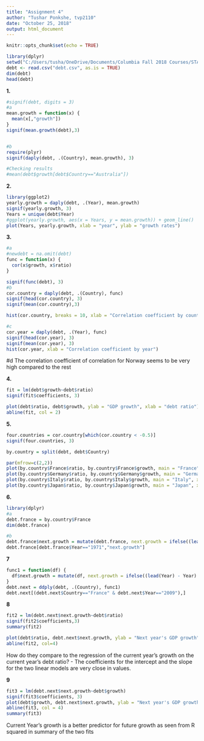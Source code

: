 ```yaml
---
title: "Assignment 4"
author: "Tushar Ponkshe, tvp2110"
date: "October 25, 2018"
output: html_document
---
```


```r
knitr::opts_chunk$set(echo = TRUE)
```


```r
library(dplyr)
setwd("C:/Users/tusha/OneDrive/Documents/Columbia Fall 2018 Courses/STAT COMP & INTRO TO DATA SCIENCE/Datasets")
debt <- read.csv("debt.csv", as.is = TRUE)
dim(debt)
head(debt)
```

**1.**
```r
#signif(debt, digits = 3)
#a
mean.growth = function(x) {
  mean(x[,"growth"])
}
signif(mean.growth(debt),3)


#b
require(plyr)
signif(daply(debt, .(Country), mean.growth), 3)

#Checking results
#mean(debt$growth[debt$Country=="Australia"])
```

**2.**
```r
library(ggplot2)
yearly.growth = daply(debt, .(Year), mean.growth)
signif(yearly.growth, 3)
Years = unique(debt$Year)
#ggplot(yearly.growth, aes(x = Years, y = mean.growth)) + geom_line()
plot(Years, yearly.growth, xlab = "year", ylab = "growth rates")
```

**3.**
```r
#a
#newdebt = na.omit(debt)
func = function(x) {
  cor(x$growth, x$ratio)
}

signif(func(debt), 3)
#b
cor.country = daply(debt, .(Country), func)
signif(head(cor.country), 3)
signif(mean(cor.country),3)

hist(cor.country, breaks = 10, xlab = "Correlation coefficient by country")

#c
cor.year = daply(debt, .(Year), func)
signif(head(cor.year), 3)
signif(mean(cor.year), 3)
hist(cor.year, xlab = "Correlation coefficient by year")
```

#d
The correlation coefficient of correlation for Norway seems to be very high compared to the rest  

**4.**
```r
fit = lm(debt$growth~debt$ratio)
signif(fit$coefficients, 3)

plot(debt$ratio, debt$growth, ylab = "GDP growth", xlab = "debt ratio")
abline(fit, col = 2)
```

**5.**
```r
four.countries = cor.country[which(cor.country < -0.5)]
signif(four.countries, 3)

by.country = split(debt, debt$Country)

par(mfrow=c(2,2))
plot(by.country$France$ratio, by.country$France$growth, main = "France", xlab = "debt ratio", ylab = "GDP growth")
plot(by.country$Germany$ratio, by.country$Germany$growth, main = "Germany", xlab = "debt ratio", ylab = "GDP growth")
plot(by.country$Italy$ratio, by.country$Italy$growth, main = "Italy", xlab = "debt ratio", ylab = "GDP growth")
plot(by.country$Japan$ratio, by.country$Japan$growth, main = "Japan", xlab = "debt ratio", ylab = "GDP growth")

```

**6.**
```r
library(dplyr)
#a
debt.france = by.country$France
dim(debt.france)

#b
debt.france$next.growth = mutate(debt.france, next.growth = ifelse((lead(Year) - Year) == 1, lead(growth), NA))
debt.france[debt.france$Year=="1971","next.growth"]
```

**7**
```r
func1 = function(df) {
  df$next.growth = mutate(df, next.growth = ifelse((lead(Year) - Year) == 1, lead(growth), NA))
}
debt.next = ddply(debt, .(Country), func1)
debt.next[(debt.next$Country=="France" & debt.next$Year=="2009"),]
```

**8**
```r
fit2 = lm(debt.next$next.growth~debt$ratio)
signif(fit2$coefficients,3)
summary(fit2)

plot(debt$ratio, debt.next$next.growth, ylab = "Next year's GDP growth", xlab = "This year's debt ratio")
abline(fit2, col=4)
```

How do they compare to the regression of the current year's growth on the current year's debt ratio?
- The coefficients for the intercept and the slope for the two linear models are very close in values.

**9**
```r
fit3 = lm(debt.next$next.growth~debt$growth)
signif(fit3$coefficients, 3)
plot(debt$growth, debt.next$next.growth, ylab = "Next year's GDP growth", xlab = "This year's GDP growth")
abline(fit3, col = 4)
summary(fit3)
```
Current Year's growth is a better predictor for future growth as seen from R squared in summary of the two fits